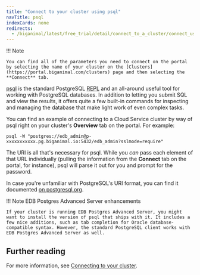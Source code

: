 ```yaml
---
title: "Connect to your cluster using psql"
navTitle: psql
indexCards: none
redirects:
  - /biganimal/latest/free_trial/detail/connect_to_a_cluster/connect_using_psql/ #generated for BigAnimal URL path removal branch
---
```


!!! Note

    You can find all of the parameters you need to connect on the portal by selecting the name of your cluster on the [Clusters](https://portal.biganimal.com/clusters) page and then selecting the **Connect** tab.

[psql](https://www.postgresql.org/docs/current/app-psql.html) is the standard PostgreSQL [REPL](https://en.wikipedia.org/wiki/Read%E2%80%93eval%E2%80%93print_loop) 
and an all-around useful tool for working with PostgreSQL databases. In addition to letting you submit SQL and view the results, it offers quite a few built-in commands for
inspecting and managing the database that make light work of even complex tasks.

You can find an example of connecting to a Cloud Service cluster by way of psql right on your cluster's **Overview** tab on the portal. For example:

```shell
psql -W "postgres://edb_admin@p-xxxxxxxxxxx.pg.biganimal.io:5432/edb_admin?sslmode=require"
```

The URI is all that's necessary for psql. While you *can* pass each element of that URL individually 
(pulling the information from the **Connect** tab on the portal, for instance), psql will parse it out for you and prompt for the password.

In case you're unfamiliar with PostgreSQL's URI format, you can find it documented [on postgresql.org](https://www.postgresql.org/docs/current/libpq-connect.html#id-1.7.3.8.3.6).

!!! Note EDB Postgres Advanced Server enhancements

    If your cluster is running EDB Postgres Advanced Server, you might want to install the version of psql that ships with it. It includes a few nice additions, such as tab completion for Oracle database-compatible syntax. However, the standard PostgreSQL client works with EDB Postgres Advanced Server as well.

## Further reading

For more information, see [Connecting to your cluster](/edb-postgres-ai/cloud-service/using_cluster/connecting_your_cluster/).
